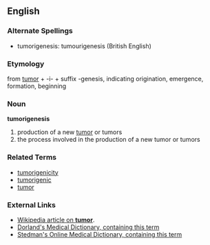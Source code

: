 ==English==
=== Alternate Spellings ===
* tumorigenesis: tumourigenesis (British English)
=== Etymology ===
from [[tumor]] + -i- + suffix -genesis, indicating origination, emergence, formation, beginning
=== Noun ===
'''tumorigenesis'''

#production of a new [[tumor]] or tumors
#the process involved in the production of a new tumor or tumors
=== Related Terms ===
* [[tumorigenicity]]
* [[tumorigenic]]
* [[tumor]]
=== External Links ===
* [[w:tumor|Wikipedia article on '''tumor''']].
* [http://www.mercksource.com/pp/us/cns/cns_hl_dorlands.jspzQzpgzEzzSzppdocszSzuszSzcommonzSzdorlandszSzdorlandzSzdmd_a-b_00zPzhtm Dorland's Medical Dictionary, containing this term]
* [http://www.stedmans.com/ Stedman's Online Medical Dictionary, containing this term]